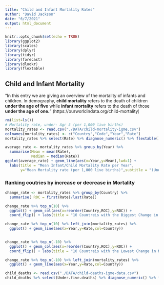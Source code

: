 ```yaml
---
title: "Child and Infant Mortality Rates"
author: "David Jackson"
date: "6/7/2021"
output: html_document
---
```


```r
knitr::opts_chunk$set(echo = TRUE)
library(ggplot2)
library(scales)
library(dplyr)
library(tidyr)
library(forecast)
library(dlookr)
library(flextable)
```

## Child and Infant Mortality

"In this entry we are giving an overview of the mortality of infants and children. In demography, **child mortality** refers to the death of children **under the age of five** while **infant mortality** refers to the death of those **under the age of one.**" (https://ourworldindata.org/child-mortality)



```r
rm(list=ls())
# Mortality rate, under- Agr 5 (per 1,000 live births)
mortality_rates <- read.csv("./DATA/child-mortality-igme.csv")
colnames(mortality_rates) <- c("Country","Code","Year","Rate")
mortality_rates %>% select(Rate) %>% diagnose_numeric() %>% flextable()
```
```r
average_rate <- mortality_rates %>% group_by(Year) %>%
  summarise(Mean = mean(Rate),
            Median = median(Rate))
ggplot(average_rate) + geom_line(aes(x=Year,y=Mean),lwd=1) +
  labs(title = "Mean Infant/Child Mortality Rate per Year",
       y="Mean Mortality rate (per 1,000 live births)",subtitle = "(Under Age 5)")
```

### Ranking coutries by increase or decrease in Mortality

```r
change_rate <- mortality_rates %>% group_by(Country) %>%
  summarise( ROC = first(Rate)/last(Rate))

change_rate %>% top_n(10) %>%
  ggplot() + geom_col(aes(x=reorder(Country,ROC),y=ROC)) + 
  coord_flip() + labs(title = "10 Countreis with the Biggest Change in Mortaility Rate: 1960 - 2017")

change_rate %>% top_n(10) %>% left_join(mortality_rates) %>%
  ggplot() + geom_line(aes(x=Year,y=Rate,col=Country))
  

```



```r
change_rate %>% top_n(-10) %>%
  ggplot() + geom_col(aes(x=reorder(Country,ROC),y=ROC)) + 
  coord_flip() + labs(title = "10 Countreis with the Lowest Change in Mortaility Rate: 1960 - 2017")

change_rate %>% top_n(-10) %>% left_join(mortality_rates) %>%
  ggplot() + geom_line(aes(x=Year,y=Rate,col=Country))
```


```r
child_deaths <- read.csv("./DATA/child-deaths-igme-data.csv")
child_deaths %>% select(Under.five.deaths) %>% diagnose_numeric() %>% flextable()
```

